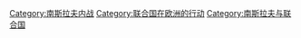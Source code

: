 [[Category:南斯拉夫内战|Category:南斯拉夫内战]]
[[Category:联合国在欧洲的行动|Category:联合国在欧洲的行动]]
[[Category:南斯拉夫与联合国|Category:南斯拉夫与联合国]]